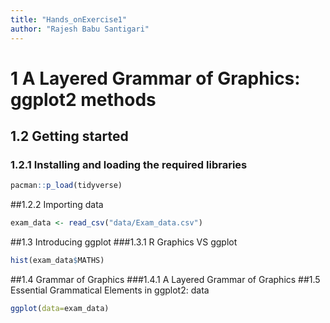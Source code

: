 ```yaml
---
title: "Hands_onExercise1"
author: "Rajesh Babu Santigari"
---
```


# 1  A Layered Grammar of Graphics: ggplot2 methods
## 1.2 Getting started
### 1.2.1 Installing and loading the required libraries
```r
pacman::p_load(tidyverse)
```
##1.2.2 Importing data
```r
exam_data <- read_csv("data/Exam_data.csv")
```
##1.3 Introducing ggplot
###1.3.1 R Graphics VS ggplot
```R
hist(exam_data$MATHS)
```
##1.4 Grammar of Graphics
###1.4.1 A Layered Grammar of Graphics
##1.5 Essential Grammatical Elements in ggplot2: data
```r
ggplot(data=exam_data)
```
 